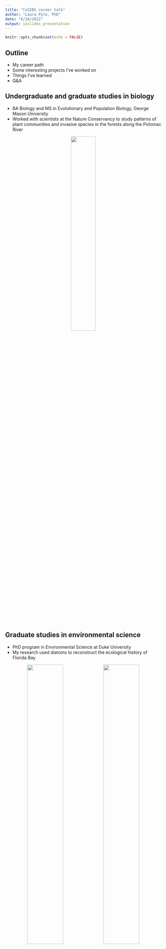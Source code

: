 ```yaml
---
title: "CoSIBS career talk"
author: "Laura Pyle, PhD"
date: "6/24/2022"
output: ioslides_presentation
---
```


```r
knitr::opts_chunk$set(echo = FALSE)
```

<style>
div.footnotes {
  position: absolute;
  bottom: 0;
  margin-bottom: 10px;
  width: 80%;
  font-size: 0.6em;
}
</style>

<script src="https://ajax.googleapis.com/ajax/libs/jquery/3.1.1/jquery.min.js"></script>
<script>
$(document).ready(function() {
  $('slide:not(.backdrop):not(.title-slide)').append('<div class=\"footnotes\">');

  $('footnote').each(function(index) {
    var text  = $(this).html();
    var fnNum = (index+1).toString();
    $(this).html(fnNum.sup());

    var footnote   = fnNum + '. ' + text + '<br/>';
    var oldContent = $(this).parents('slide').children('div.footnotes').html();
    var newContent = oldContent + footnote;
    $(this).parents('slide').children('div.footnotes').html(newContent);
  });
});
</script>

<script>
$(document).ready(function() {
  $('slide:not(.backdrop):not(.title-slide)').append('<div class=\"footnotes\">');

  $('footnote_nonum').each(function(index) {
    var text  = $(this).html();
    var fnNum = ("").toString();
    $(this).html(fnNum.sup());

    var footnote   = text + '<br/>';
    var oldContent = $(this).parents('slide').children('div.footnotes').html();
    var newContent = oldContent + footnote;
    $(this).parents('slide').children('div.footnotes').html(newContent);
  });
});
</script>


## Outline

- My career path
- Some interesting projects I've worked on
- Things I've learned
- Q&A

## Undergraduate and graduate studies in biology

- BA Biology and MS in Evolutionary and Population Biology, George Mason University
- Worked with scientists at the Nature Conservancy to study patterns of plant communities and invasive species in the forests along the Potomac River

<p align="center">
![](potomac.jpg){height=40%, width=40%}
<p>

## Graduate studies in environmental science

- PhD program in Environmental Science at Duke University
- My research used diatoms to reconstruct the ecological history of Florida Bay

<p align="center">
![](florida_bay.png){height=48%, width=48%} ![](diatoms.jpg){height=48%, width=48%}
<p>


## My path to biostatistics

- While at Duke, I took graduate courses in statistics at North Carolina State University
- I was feeling less certain that I wanted to specialize in one particular research question, and statistics appealed to me as a tool to answer diverse questions
- I left my graduate program early with an MA and took a couple of years off
- Moved to the DC area and took a job as a Research Associate at the George Washington University Biostatistics Center

<p align="center">
![](gwu.png){height=65%, width=65%}
<p>

## Working at a "coordinating center"

- Coordinating centers are established for multi-center clinical trials
- They are responsible for advising on study design and the analytic plan, all aspects of data management, performing the statistical analysis, manuscript writing, and general oversight and communications
- Statisticians work as part of large teams along with programmers, content matter experts, administrators, etc.
- These are generally large projects with 1-2 years of planning prior to study start and 3-4 years of data collection
- Analysis usually begins when sufficient baseline data are collected

## The TODAY study

- The TODAY study was a clinical trial to compare 3 treatments for type 2 diabetes in children and adolescents
- Type 2 diabetes (T2D) used to be known as adult-onset diabetes and results from a combination of genetic and lifestyle factors (overweight, inactivity)
- The incidence of T2D among youth is increasing.<footnote>https://www.cdc.gov/diabetes/research/reports/children-diabetes-rates-rise.html</footnote>

<p align="center">
![](incidence.png){height=70%, width=70%} 
<p>

## T2D in youth

<footnote_nonum>Lawrence et al. 2021, JAMA.</footnote_nonum>

<p align="center">
![](race_ethnicity.png){height=68%, width=68%} 
<p>

## T2D in youth

<footnote_nonum>TODAY Study Group 2021, NEJM.</footnote_nonum>

<p align="center">
![](complications.png){height=72%, width=72%} 
<p>

## The TODAY study results

<p align="center">
![](today_results.png){height=75%, width=75%} 
<p>

## Things I learned at GWU

- Formulating a question/hypothesis that can be answered by a statistical test
- Designing data collection instruments 
- Writing code as part of a team
- Communicating statistical concepts to non-statisticians
- Writing articles for biomedical journals

## Graduate work at GWU and the University of Colorado

- While at GWU, I took graduate courses in math, programming, and statistics
- I was accepted into the PhD program in statistics at GWU and also by the PhD program in biostatistics at CU
- After visiting CU, I thought the faculty were more passionate about teaching, while still very active in research
- I also thought the curriculum at CU better integrated statistics and biology
- I continued working at GWU (remotely) while I was in graduate school at CU
- My dissertation was on methods for analyzing longitudinal outcomes in clinical trials prior to being completely observed 

## Job at the University of Colorado

- When I graduated with my PhD, I was offered a faculty position at GWU, but I would have to move back to DC
- I decided to look for a position that would allow me to stay in Colorado
- In 2013, I started working at CU as an Assistant Professor and Associate Director of the Child Health Biostatistics Core
- The mission of the CHBC is to collaborate with child health researchers on campus in all aspects of study design and statistical analysis
- I was appointed as Acting Director of the CHBC in 2018 and as Director in 2020 
- I work with many of the same investigators on the TODAY study

## Measuring changes in glucose rate of appearance in patients with diabetes

- In people with diabetes, hyperglycemia can result from inadequate insulin secretion and insulin resistance
- The degree of insulin resistance can be assessed by the gold-standard hyperinsulinemic euglycemic clamp 
- As insulin &#8593;, the liver and muscles stop producing glucose and adipose tissue stops releasing fatty acids
- The amount of insulin required to stop the production is a measure of insulin sensitivity

<p align="center">
![](tracers.png){height=60%, width=60%} 
<p>

## Measuring changes in glucose rate of appearance in patients with diabetes

- The summary measure from the clamp is the amount of insulin required to suppress glucose production 50%
- In people with diabetes who are taking insulin, we can't measure this accurately

<p align="center">
![](glucosera.png){height=50%, width=50%} 
<p>

## Measuring changes in glucose rate of appearance in patients with diabetes

- We used mixed-effects models to examine changes in glucose Ra over time and compared this to the standard method
- We also used insulin as the independent variable to account for within participant variability in achieved insulin levels

<p align="center">
![](ajpendo.png){height=45%, width=45%} 
<p>

<footnote_nonum>Pyle et al. 2016, AJP Endo Metab.</footnote_nonum>

## SMART designs

- Sequential Multiple Assignment Randomized Trials are used to design adaptive interventions individualized to patient needs
- The hallmark is that there are multiple intervention assignments within the same patient
- At each of K &#8805 1; decision points, a patient is randomized to the set of treatment options that are feasible given history of treatments and response
- Primary tailoring variable is used to determine whether changes are needed

## SMART designs

- Weight loss management study (Pfammatter et al. 2019, Contemp Clin Trials)

<p align="center">
![](pfammatter.png){height=90%, width=90%} 
<p>

## SMART designs

- SMARTs utilize a factorial design in a sequential setting to efficiently test the main effects of the treatments
- Can also test how the interventions interact
- Statistical challenges 
    - Power calculations
    - Handling missing data and loss to follow up
    - Interim monitoring
    - Use of Q-learning algorithm to build an optimal sequence of interventions

## TODAY study proteomics and metabolomics

- With TODAY study investigators, I have a grant to identify protein and metabolite signatures of complications of youth-onset T2D using traditional statistical methods as well as machine learning methods
    - Linear models with moderated t-statistics
    - Sparse partial least-squares discriminant analysis (sPLS-DA)
    - Gene Set Enrichment Analysis
    - Boosted Cox regression
- We are also collaborating with an applied mathematician, Anita Layton, at the University of Waterloo to create deep learning models

## TODAY study proteomics and metabolomics

<p align="center">
![](TODAY_omics.png){height=110%, width=110%} 
<p>

## Phenotypes of diabetic kidney disease

- Because of my collaborations with the TODAY study and other national study groups, I have access to rich longitudinal datasets related to diabetes and its complications
- This includes data from a longitudinal study of Pima Indian individuals that started in the 1960s
- We plan to harmonize the data from several of these studies, including proteomics and metabolomics, and then to use unsupervised cluster analysis to identify phenotypes of DKD
- Once clusters are identified, we can validate the phenotypes against kidney biopsy data in a subset of participants

## How is my CU job different from GWU?

- GWU
    - Large studies with large budgets and teams
    - Extremely careful data collection and cleaning
    - Long lead time for publications
    - Deep focus on 1 or 2 studies
- CU
    - Lots (!) of projects, sometimes un/underfunded
    - Smaller budgets, smaller teams, less time for data cleaning
    - Rapid time to publication
    - Smaller studies, but often participants are deeply phenotyped using gold-standard methods

## What do I do on a daily basis?

- Consultation and project meetings (Zoom!)
- Writing grants
- Writing code to do data cleaning and analysis
- Collaborating on manuscripts and abstracts
- Education (graduate students, medical students, residents, fellows, etc.)
- Reading about statistical methods and keeping up to date
- Managing other statisticians in the core
- Administrative tasks (budgets, talking to investigators about new projects, University and hospital committees, etc.)

## Things I've learned

- Keep learning new methods and skills, as well as subject matter content
- Sharpen your coding skills
- Writing and communication are important, no matter what area of statistics you work in
- Work with people you like 
- There are lots of different types of statistics jobs, even within academia

## Q&A